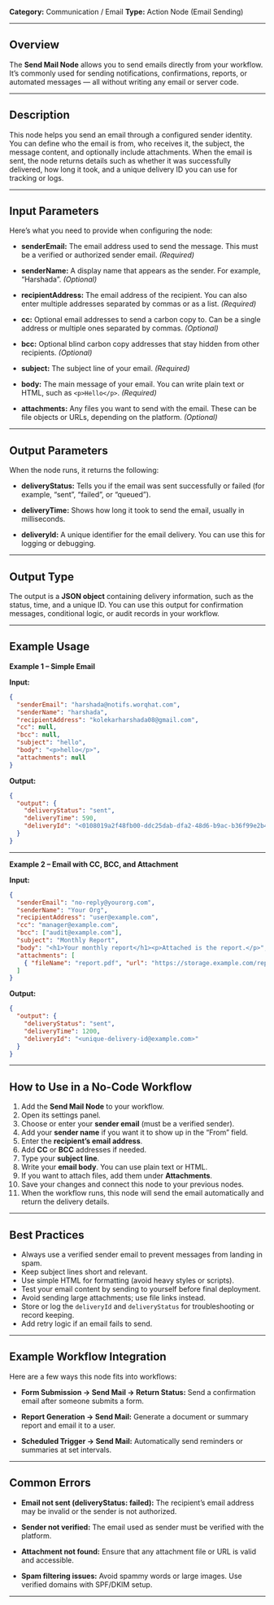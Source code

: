 
**Category:** Communication / Email
**Type:** Action Node (Email Sending)

---

## Overview

The **Send Mail Node** allows you to send emails directly from your workflow.
It’s commonly used for sending notifications, confirmations, reports, or automated messages — all without writing any email or server code.

---

## Description

This node helps you send an email through a configured sender identity. You can define who the email is from, who receives it, the subject, the message content, and optionally include attachments.
When the email is sent, the node returns details such as whether it was successfully delivered, how long it took, and a unique delivery ID you can use for tracking or logs.

---

## Input Parameters

Here’s what you need to provide when configuring the node:

* **senderEmail:**
  The email address used to send the message. This must be a verified or authorized sender email. *(Required)*

* **senderName:**
  A display name that appears as the sender. For example, “Harshada”. *(Optional)*

* **recipientAddress:**
  The email address of the recipient. You can also enter multiple addresses separated by commas or as a list. *(Required)*

* **cc:**
  Optional email addresses to send a carbon copy to. Can be a single address or multiple ones separated by commas. *(Optional)*

* **bcc:**
  Optional blind carbon copy addresses that stay hidden from other recipients. *(Optional)*

* **subject:**
  The subject line of your email. *(Required)*

* **body:**
  The main message of your email. You can write plain text or HTML, such as `<p>Hello</p>`. *(Required)*

* **attachments:**
  Any files you want to send with the email. These can be file objects or URLs, depending on the platform. *(Optional)*

---

## Output Parameters

When the node runs, it returns the following:

* **deliveryStatus:**
  Tells you if the email was sent successfully or failed (for example, “sent”, “failed”, or “queued”).

* **deliveryTime:**
  Shows how long it took to send the email, usually in milliseconds.

* **deliveryId:**
  A unique identifier for the email delivery. You can use this for logging or debugging.

---

## Output Type

The output is a **JSON object** containing delivery information, such as the status, time, and a unique ID. You can use this output for confirmation messages, conditional logic, or audit records in your workflow.

---

## Example Usage

**Example 1 – Simple Email**

**Input:**

```json
{
  "senderEmail": "harshada@notifs.worqhat.com",
  "senderName": "harshada",
  "recipientAddress": "kolekarharshada08@gmail.com",
  "cc": null,
  "bcc": null,
  "subject": "hello",
  "body": "<p>hello</p>",
  "attachments": null
}
```

**Output:**

```json
{
  "output": {
    "deliveryStatus": "sent",
    "deliveryTime": 590,
    "deliveryId": "<0108019a2f48fb00-ddc25dab-dfa2-48d6-b9ac-b36f99e2b43b-000000@ap-southeast-2.worqhat.com>"
  }
}
```

---

**Example 2 – Email with CC, BCC, and Attachment**

**Input:**

```json
{
  "senderEmail": "no-reply@yourorg.com",
  "senderName": "Your Org",
  "recipientAddress": "user@example.com",
  "cc": "manager@example.com",
  "bcc": ["audit@example.com"],
  "subject": "Monthly Report",
  "body": "<h1>Your monthly report</h1><p>Attached is the report.</p>",
  "attachments": [
    { "fileName": "report.pdf", "url": "https://storage.example.com/report.pdf" }
  ]
}
```

**Output:**

```json
{
  "output": {
    "deliveryStatus": "sent",
    "deliveryTime": 1200,
    "deliveryId": "<unique-delivery-id@example.com>"
  }
}
```

---

## How to Use in a No-Code Workflow

1. Add the **Send Mail Node** to your workflow.
2. Open its settings panel.
3. Choose or enter your **sender email** (must be a verified sender).
4. Add your **sender name** if you want it to show up in the “From” field.
5. Enter the **recipient’s email address**.
6. Add **CC** or **BCC** addresses if needed.
7. Type your **subject line**.
8. Write your **email body**. You can use plain text or HTML.
9. If you want to attach files, add them under **Attachments**.
10. Save your changes and connect this node to your previous nodes.
11. When the workflow runs, this node will send the email automatically and return the delivery details.

---

## Best Practices

* Always use a verified sender email to prevent messages from landing in spam.
* Keep subject lines short and relevant.
* Use simple HTML for formatting (avoid heavy styles or scripts).
* Test your email content by sending to yourself before final deployment.
* Avoid sending large attachments; use file links instead.
* Store or log the `deliveryId` and `deliveryStatus` for troubleshooting or record keeping.
* Add retry logic if an email fails to send.

---

## Example Workflow Integration

Here are a few ways this node fits into workflows:

* **Form Submission → Send Mail → Return Status:**
  Send a confirmation email after someone submits a form.

* **Report Generation → Send Mail:**
  Generate a document or summary report and email it to a user.

* **Scheduled Trigger → Send Mail:**
  Automatically send reminders or summaries at set intervals.

---

## Common Errors

* **Email not sent (deliveryStatus: failed):**
  The recipient’s email address may be invalid or the sender is not authorized.

* **Sender not verified:**
  The email used as sender must be verified with the platform.

* **Attachment not found:**
  Ensure that any attachment file or URL is valid and accessible.

* **Spam filtering issues:**
  Avoid spammy words or large images. Use verified domains with SPF/DKIM setup.

---

